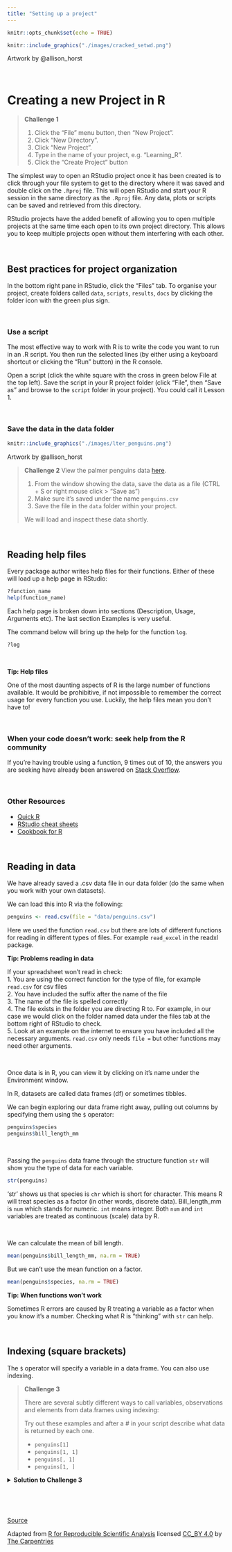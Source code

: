 ```yaml
---
title: "Setting up a project"
---
```


```r
knitr::opts_chunk$set(echo = TRUE)
```

```r
knitr::include_graphics("./images/cracked_setwd.png")
```
Artwork by @allison_horst

<br>

# Creating a new Project in R


> **Challenge 1**
>
> 1. Click the "File" menu button, then "New Project".
> 2. Click "New Directory".
> 3. Click "New Project".
> 4. Type in the name of your project, e.g. "Learning_R".
> 5. Click the "Create Project" button

The simplest way to open an RStudio project once it has been created is to click
through your file system to get to the directory where it was saved and double
click on the `.Rproj` file. This will open RStudio and start your R session in the
same directory as the `.Rproj` file. Any data, plots or scripts can be saved and 
retrieved from this directory.  

RStudio projects have the added benefit of
allowing you to open multiple projects at the same time each open to its own
project directory. This allows you to keep multiple projects open without them
interfering with each other.

<br>

## Best practices for project organization

In the bottom right pane in RStudio, click the "Files" tab. To organise your project, create folders called `data`, `scripts`, `results`, `docs` by clicking the folder icon with the green plus sign. 

<br>

### Use a script

The most effective way to work with R is to write the code you want to run in an .R script. You then run the selected lines (by either using a keyboard shortcut or clicking the "Run" button) in the R console.

Open a script (click the white square with the cross in green below File at the top left). Save the script in your R project folder (click "File", then "Save as" and browse to the `script` folder in your project). You could call it Lesson 1.

<br>

### Save the data in the data folder

```r
knitr::include_graphics("./images/lter_penguins.png")
```
Artwork by @allison_horst


> **Challenge 2**
> View the palmer penguins data [here](https://raw.githubusercontent.com/acriach/r_teaching/main/data/penguins.csv).
>
> 1. From the window showing the data, save the data as a file (CTRL + S or right mouse click > "Save as")
> 2. Make sure it's saved under the name `penguins.csv`
> 3. Save the file in the `data` folder within your project.
>
> We will load and inspect these data shortly.

<br>

## Reading help files

Every package author writes help files for their functions. Either of these will load up a help page in RStudio:

```r
?function_name
help(function_name)
```

Each help page is broken down into sections (Description, Usage, Arguments etc). The last section Examples is very useful.  

The command below will bring up the help for the function `log`.

```r
?log
```

<br>

:::: {.darkorchidbox data-latex=""}
::: {.center data-latex=""}
**Tip: Help files**
:::

One of the most daunting aspects of R is the large number of functions available. It would be prohibitive, if not impossible to remember the correct usage for every function you use. Luckily, the help files mean you don't have to!  

::::

<br>


### When your code doesn't work: seek help from the R community

If you're having trouble using a function, 9 times out of 10,
the answers you are seeking have already been answered on
[Stack Overflow](http://stackoverflow.com/).

<br>

### Other Resources

* [Quick R](http://www.statmethods.net/)
* [RStudio cheat sheets](http://www.rstudio.com/resources/cheatsheets/)
* [Cookbook for R](http://www.cookbook-r.com/)

<br>

## Reading in data


We have already saved a .csv data file in our data folder (do the same when you work with your own datasets).

We can load this into R via the following:

```r
penguins <- read.csv(file = "data/penguins.csv")
```

Here we used the function `read.csv` but there are lots of different functions for reading in different types of files. For example `read_excel` in the readxl package. 

:::: {.darkorchidbox data-latex=""}
::: {.center data-latex=""}
**Tip: Problems reading in data**
:::

If your spreadsheet won't read in check:  
1. You are using the correct function for the type of file, for example <kbd>`read.csv`</kbd> for csv files  
2. You have included the suffix after the name of the file  
3. The name of the file is spelled correctly  
4. The file exists in the folder you are directing R to. For example, in our case we would click on the folder named data under the files tab at the bottom right of RStudio to check.   
5. Look at an example on the internet to ensure you have included all the necessary arguments. <kbd>`read.csv`</kbd> only needs <kbd>`file =`</kbd> but other functions may need other arguments.  

::::


<br>


Once data is in R, you can view it by clicking on it's name under the Environment window.  

In R, datasets are called data frames (df) or sometimes tibbles.  

We can begin exploring our data frame right away, pulling out columns by specifying
them using the `$` operator:

```r
penguins$species
penguins$bill_length_mm
```

<br>

Passing the `penguins` data frame through the structure function `str` will show you the type of data for each variable.

```r
str(penguins)
```


'str' shows us that species is `chr` which is short for character. This means R will treat species as a factor (in other words, discrete data). Bill_length_mm is `num` which stands for numeric. `int` means integer. Both `num` and `int` variables are treated as continuous (scale) data by R.

<br>

We can calculate the mean of bill length.
```r
mean(penguins$bill_length_mm, na.rm = TRUE)
```

But we can't use the mean function on a factor.
```r
mean(penguins$species, na.rm = TRUE)
```

:::: {.darkorchidbox data-latex=""}
::: {.center data-latex=""}
**Tip: When functions won't work**
:::

Sometimes R errors are caused by R treating a variable as a factor when you know it's a number. Checking what R is "thinking" with <kbd>`str`</kbd> can help.

::::

<br>

## Indexing (square brackets)

The `$` operator will specify a variable in a data frame. You can also use indexing.

> **Challenge 3**
>
> There are several subtly different ways to call variables, observations and
> elements from data.frames using indexing:
>
> Try out these examples and after a # in your script describe what data is returned by each one.
>
> - `penguins[1]`
> - `penguins[1, 1]`
> - `penguins[, 1]`
> - `penguins[1, ]`


<details>
  <summary>**Solution to Challenge 3**</summary>

```r
penguins[1]
```

Calls the data in column 1.

<br>

```r
penguins[1, 1]
```
Calls the information that is in the first row, first column. 

<br>

```r
penguins[, 1]
```

Also, calls the first column.

<br>

```r
penguins[1, ]
```

Calls the first row.
</details>


<br>

<br>

[Source](https://github.com/acriach/r_teaching)  

Adapted from [R for Reproducible Scientific Analysis](https://swcarpentry.github.io/r-novice-gapminder/) licensed [CC_BY 4.0](https://creativecommons.org/licenses/by/4.0/) by [The Carpentries](https://carpentries.org/)
